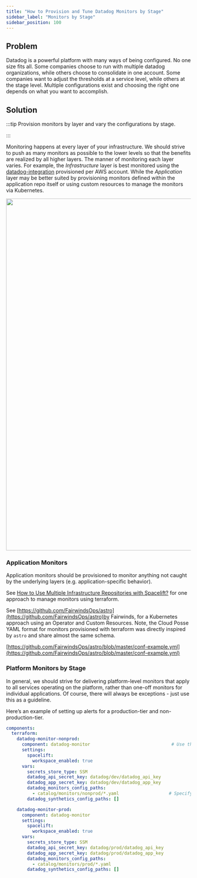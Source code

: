 ```yaml
---
title: "How to Provision and Tune Datadog Monitors by Stage"
sidebar_label: "Monitors by Stage"
sidebar_position: 100
---
```


## Problem

Datadog is a powerful platform with many ways of being configured. No one size fits all. Some companies choose to run with multiple datadog organizations, while others choose to consolidate in one account. Some companies want to adjust the thresholds at a service level, while others at the stage level. Multiple configurations exist and choosing the right one depends on what you want to accomplish.

## Solution

:::tip
Provision monitors by layer and vary the configurations by stage.

:::

Monitoring happens at every layer of your infrastructure. We should strive to push as many monitors as possible to the lower levels so that the benefits are realized by all higher layers. The manner of monitoring each layer varies. For example, the _Infrastructure_ layer is best monitored using the [datadog-integration](/components/library/aws/datadog-integration/) provisioned per AWS account. While the _Application_ layer may be better suited by provisioning monitors defined within the application repo itself or using custom resources to manage the monitors via Kubernetes.

<a href="https://lucid.app/publicSegments/view/612ad71e-3a0a-4dcb-872a-f9b0bbd0f65d/image.png" target="_blank"><img src="https://lucid.app/publicSegments/view/612ad71e-3a0a-4dcb-872a-f9b0bbd0f65d/image.png" width="960px"/></a>

### Application Monitors

Application monitors should be provisioned to monitor anything not caught by the underlying layers (e.g. application-specific behavior).

See [How to Use Multiple Infrastructure Repositories with Spacelift?](/reference-architecture/how-to-guides/integrations/spacelift/how-to-use-multiple-infrastructure-repositories-with-spacelift) for one approach to manage monitors using terraform.

See [https://github.com/FairwindsOps/astro](https://github.com/FairwindsOps/astro)by Fairwinds, for a Kubernetes approach using an Operator and Custom Resources. Note, the Cloud Posse YAML format for monitors provisioned with terraform was directly inspired by `astro` and share almost the same schema.

[https://github.com/FairwindsOps/astro/blob/master/conf-example.yml](https://github.com/FairwindsOps/astro/blob/master/conf-example.yml)

### Platform Monitors by Stage

In general, we should strive for delivering platform-level monitors that apply to all services operating on the platform, rather than one-off monitors for individual applications. Of course, there will always be exceptions - just use this as a guideline.

Here’s an example of setting up alerts for a production-tier and non-production-tier.

```yaml
components:
  terraform:
    datadog-monitor-nonprod:
      component: datadog-monitor                               # Use the shared base component for `datadog-monitor`
      settings:
        spacelift:
          workspace_enabled: true
      vars:
        secrets_store_type: SSM
        datadog_api_secret_key: datadog/dev/datadog_api_key
        datadog_app_secret_key: datadog/dev/datadog_app_key
        datadog_monitors_config_paths:
          - catalog/monitors/nonprod/*.yaml                   # Specify the path to the configs relative to the base component.
        datadog_synthetics_config_paths: []

    datadog-monitor-prod:
      component: datadog-monitor
      settings:
        spacelift:
          workspace_enabled: true
      vars:
        secrets_store_type: SSM
        datadog_api_secret_key: datadog/prod/datadog_api_key
        datadog_app_secret_key: datadog/prod/datadog_app_key
        datadog_monitors_config_paths:
          - catalog/monitors/prod/*.yaml
        datadog_synthetics_config_paths: []

```
